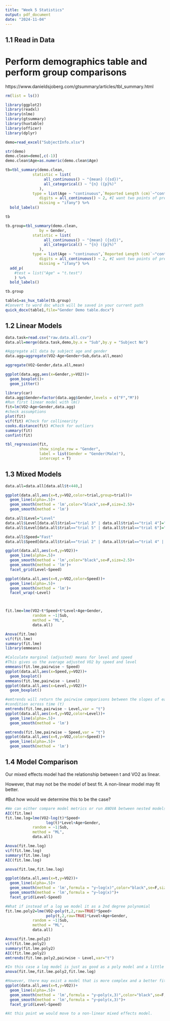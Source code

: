 ---
title: "Week 5 Statistics"
output: pdf_document
date: "2024-11-04"
---

## 1.1 Read in Data 

# Perform demographics table and perform group comparisons

https://www.danieldsjoberg.com/gtsummary/articles/tbl_summary.html

```{r demographics}
rm(list = ls())

library(ggplot2)
library(readxl)
library(nlme)
library(gtsummary)
library(huxtable)
library(officer)
library(dplyr)

demo=read_excel("SubjectInfo.xlsx")

str(demo)
demo.clean=demo[,c(-1)]
demo.clean$Age=as.numeric(demo.clean$Age)

tb=tbl_summary(demo.clean,
            statistic = list( 
                 all_continuous() ~ "{mean} ({sd})", 
                 all_categorical() ~ "{n} ({p}%)" 
               ),
            type = list(Age ~ "continuous",`Reported Length (cm)`~"continuous"),
               digits = all_continuous() ~ 2, #I want two points of precision (two decimal points) for continuous
               missing = "ifany") %>%
  bold_labels()

tb

tb.group=tbl_summary(demo.clean,
               by = Gender,
            statistic = list( 
                 all_continuous() ~ "{mean} ({sd})", 
                 all_categorical() ~ "{n} ({p}%)" 
               ),
            type = list(Age ~ "continuous",`Reported Length (cm)`~"continuous"),
               digits = all_continuous() ~ 2, #I want two points of precision (two decimal points) for continuous
               missing = "ifany") %>%
  add_p(
    #test = list("Age" = "t.test")
    ) %>%
  bold_labels() 

tb.group

table1=as_hux_table(tb.group)
#Convert to word doc which will be saved in your current path
quick_docx(table1,file="Gender Demo table.docx")

```

## 1.2 Linear Models

```{r stats.one}

data.task=read.csv("raw.data.all.csv")
data.all=merge(data.task,demo,by.x = "Sub",by.y = "Subject No")

#Aggregate all data by subject age and gender
data.agg=aggregate(VO2~Age+Gender+Sub,data.all,mean)

aggregate(VO2~Gender,data.all,mean)

ggplot(data.agg,aes(x=Gender,y=VO2))+
  geom_boxplot()+
  geom_jitter()

library(car)
data.agg$Gender=factor(data.agg$Gender,levels = c("F","M"))
#Run first linear model with lm()
fit=lm(VO2~Age+Gender,data.agg)
#check assumptions
plot(fit)
vif(fit) #Check for collinearity
cooks.distance(fit) #Check for outliers
summary(fit)
confint(fit)

tbl_regression(fit,
               show_single_row = "Gender",
               label = list(Gender = "Gender(Male)"),
               intercept = T)

```
## 1.3 Mixed Models

```{r mixed models}

data.all=data.all[data.all$t<440,]

ggplot(data.all,aes(x=t,y=VO2,color=trial,group=trial))+
  geom_line(alpha=.5)+
  geom_smooth(method = 'lm',color="black",se=F,size=2.5)+
  geom_smooth(method = 'lm')

data.all$Level="Level"
data.all$Level[data.all$trial=="trial 3" | data.all$trial=="trial 4"]="Uphill"
data.all$Level[data.all$trial=="trial 5" | data.all$trial=="trial 6"]="Downhill"

data.all$Speed="Fast"
data.all$Speed[data.all$trial=="trial 2" | data.all$trial=="trial 4" | data.all$trial=="trial 6"]="Slow"

ggplot(data.all,aes(x=t,y=VO2))+
  geom_line(alpha=.5)+
  geom_smooth(method = 'lm',color="black",se=F,size=2.5)+
  geom_smooth(method = 'lm')+
  facet_grid(Level~Speed)

ggplot(data.all,aes(x=t,y=VO2,color=Speed))+
  geom_line(alpha=.5)+
  geom_smooth(method = 'lm')+
  facet_wrap(~Level)



fit.lme=lme(VO2~t*Speed+t*Level+Age+Gender,
            random = ~1|Sub,
            method = "ML",
            data.all)

Anova(fit.lme)
vif(fit.lme)
summary(fit.lme)
library(emmeans)

#Calculate marginal (adjusted) means for level and speed
#This gives us the average adjusted VO2 by speed and level
emmeans(fit.lme,pairwise ~ Speed)
ggplot(data.all,aes(x=Speed,y=VO2))+
  geom_boxplot()
emmeans(fit.lme,pairwise ~ Level)
ggplot(data.all,aes(x=Level,y=VO2))+
  geom_boxplot()

#emtrends will return the pairwise comparisons between the slopes of each 
#condition across time (t)
emtrends(fit.lme,pairwise ~ Level,var = "t")
ggplot(data.all,aes(x=t,y=VO2,color=Level))+
  geom_line(alpha=.5)+
  geom_smooth(method = 'lm')

emtrends(fit.lme,pairwise ~ Speed,var = "t")
ggplot(data.all,aes(x=t,y=VO2,color=Speed))+
  geom_line(alpha=.5)+
  geom_smooth(method = 'lm')

```
## 1.4 Model Comparison

Our mixed effects model had the relationship between t and VO2 as linear.

However, that may not be the model of best fit. A non-linear model may fit better.

#But how would we determine this to be the case?
```{r model.comparison}

#We can either compare model metrics or run ANOVA between nested models
AIC(fit.lme)
fit.lme.log=lme(VO2~log(t)*Speed+
                  log(t)*Level+Age+Gender,
            random = ~1|Sub,
            method = "ML",
            data.all)

Anova(fit.lme.log)
vif(fit.lme.log)
summary(fit.lme.log)
AIC(fit.lme.log)

anova(fit.lme,fit.lme.log)

ggplot(data.all,aes(x=t,y=VO2))+
  geom_line(alpha=.5)+
  geom_smooth(method = 'lm',formula = "y~log(x)",color="black",se=F,size=2.5)+
  geom_smooth(method = 'lm',formula = "y~log(x)")+
  facet_grid(Level~Speed)

#What if instead of a log we model it as a 2nd degree polynomial
fit.lme.poly2=lme(VO2~poly(t,2,raw=TRUE)*Speed+
                  poly(t,2,raw=TRUE)*Level+Age+Gender,
            random = ~1|Sub,
            method = "ML",
            data.all)

Anova(fit.lme.poly2)
vif(fit.lme.poly2)
summary(fit.lme.poly2)
AIC(fit.lme.poly2)
emtrends(fit.lme.poly2,pairwise ~ Level,var="t")

#In this case a log model is just as good as a poly model and a little simpler
anova(fit.lme,fit.lme.poly2,fit.lme.log)

#However, there may exist a model that is more complex and a better fit.
ggplot(data.all,aes(x=t,y=VO2))+
  geom_line(alpha=.5)+
  geom_smooth(method = 'lm',formula = "y~poly(x,3)",color="black",se=F,size=2.5)+
  geom_smooth(method = 'lm',formula = "y~poly(x,3)")+
  facet_grid(Level~Speed)

#At this point we would move to a non-linear mixed effects model.

```